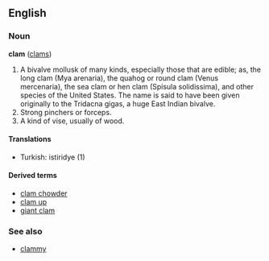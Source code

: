 ==English==
===Noun===
'''clam''' ([[clams]])

#A bivalve mollusk of many kinds, especially those that are edible; as, the long clam (Mya arenaria), the quahog or round clam (Venus mercenaria), the sea clam or hen clam (Spisula solidissima), and other species of the United States. The name is said to have been given originally to the Tridacna gigas, a huge East Indian bivalve.
#Strong pinchers or forceps.
#A kind of vise, usually of wood.

====Translations====
*Turkish: istiridye (1)

====Derived terms====
*[[clam chowder]]
*[[clam up]]
*[[giant clam]]

===See also===
*[[clammy]]